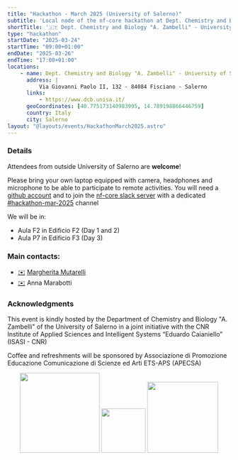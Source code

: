 ```yaml
---
title: "Hackathon - March 2025 (University of Salerno)"
subtitle: 'Local node of the nf-core hackathon at Dept. Chemistry and Biology "A. Zambelli" - University of Salerno, Italy'
shortTitle: '🇮🇹 Dept. Chemistry and Biology "A. Zambelli" - University of Salerno'
type: "hackathon"
startDate: "2025-03-24"
startTime: "09:00+01:00"
endDate: "2025-03-26"
endTime: "17:00+01:00"
locations:
    - name: Dept. Chemistry and Biology "A. Zambelli" - University of Salerno
      address: |
          Via Giovanni Paolo II, 132 - 84084 Fisciano - Salerno
      links:
          - https://www.dcb.unisa.it/
      geoCoordinates: [40.775173140983995, 14.789198866446759]
      country: Italy
      city: Salerno
layout: "@layouts/events/HackathonMarch2025.astro"
---
```


### Details

Attendees from outside University of Salerno are **welcome**!

Please bring your own laptop equipped with camera, headphones and microphone to be able to participate to remote activities. You will need a [github account](https://github.com) and to join the [nf-core slack server](https://nf-co.re/join/slack) with a dedicated [#hackathon-mar-2025](https://nfcore.slack.com/archives/C081XQ6T3M4) channel

We will be in:

- Aula F2 in Edificio F2 (Day 1 and 2)
- Aula P7 in Edificio F3 (Day 3)

### Main contacts:

- [✉️](mailto:margherita.mutarelli@cnr.it) [<i class="fab fa-slack"></i> Margherita Mutarelli](https://nfcore.slack.com/team/U018GB2CSGK)
- [✉️](mailto:amarabotti@unisa.it) Anna Marabotti

### Acknowledgments

This event is kindly hosted by the Department of Chemistry and Biology "A. Zambelli" of the University of Salerno in a joint initiative with the CNR Institute of Applied Sciences and Intelligent Systems “Eduardo Caianiello” (ISASI - CNR)

Coffee and refreshments will be sponsored by Associazione di Promozione Educazione Comunicazione di Scienze ed Arti ETS-APS (APECSA)

<div style="text-align: center;">
    <img src="https://www.opisalerno.it/wp-content/uploads/2016/11/logo-unisa-png.png" width="180"></img>
    <img src="https://www.isasi.cnr.it/wp-content/uploads/2025/02/Logo_ISASI_verticale_EN_SC_HR.png" width="100"></img>
    <img src="https://www.apecsa.it/wp-content/uploads/2022/09/cropped-logoAPECSA.png" width="160"></img>
</div>

